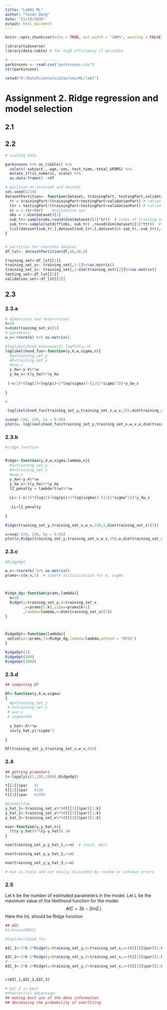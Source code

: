 ---
title: "Lab01 ML"
author: "Yunan Dong"
date: "11/10/2020"
output: html_document
---

```{r setup, include=FALSE}

knitr::opts_chunk$set(echo = TRUE, out.width = "100%", warning = FALSE, message = FALSE)

library(tidyverse)
library(data.table) # for high efficiency if possible

#-----------------------
parkinsons <- read.csv("parkinsons.csv")
str(parkinsons)

setwd("D:/DataScience/LiuCourses/ML/lab1")

```



# Assignment 2. Ridge regression and model selection

## 2.1 





## 2.2 

```{r 2.2.1}
# scaling data

parkinsons %>% as_tibble() %>%
  select(-subject.,-age,-sex,-test_time,-total_UPDRS) %>%
  mutate_if(is_numeric, scale) %>%
  as.data.frame() ->df

```



```{r 2.2.2}
# parition on trainset and testset
set.seed(1234)
datasetPartition<- function(dataset, trainingPart, testingPart,validationPart){
  tr = trainingPart/(trainingPart+testingPart+validationPart) # ration of training set
  ttr = testingPart/(trainingPart+testingPart+validationPart) # ration of testing set
  vr = 1-(tr+ttr)    #validation set
  obs = 1:dim(dataset)[1]
  sub_tr<-sample(obs,round(dim(dataset)[1]*tr))  # index of training set
  sub_trr<-sample(setdiff(obs, sub_tr) ,round(dim(dataset)[1]*ttr))  # index of testing set
  list(dataset[sub_tr,],dataset[sub_trr,],dataset[c(-sub_tr,-sub_trr),])
}


# partition for concrete dataset
df_lst<- datasetPartition(df,60,40,0)

training_set<-df_lst[[1]]
training_set_y<- training_set[,1:1]%>%as.matrix()
training_set_x<- training_set[,2:dim(training_set)[2]]%>%as.matrix()
testing_set<-df_lst[[2]]
validation_set<-df_lst[[3]]

```


## 2.3

### 2.3.a
```{r 2.3.a.0}
# dimensions and observations
k=16
n=dim(training_set_x)[1]
# paramters
w_v<-rnorm(k) %>% as.matrix()

```


```{r 2.3.a.1}

#loglikelihood,base=exp(1) log𝑃(𝐷|𝑤,𝜎)
loglikelihood_fun<-function(y,X,w,sigma,n){
  #y=training_set_y
  #X=training_set_x
  #w=w_v
  y_Xw<-y-X%*%w
  y_Xw_s<-t(y_Xw)%*%y_Xw
  
 (-n/2)*(log(2)+log(pi)+2*log(sigma))-(1/(2*sigma^2))*y_Xw_s
  
}

# 

-loglikelihood_fun(training_set_y,training_set_x,w_v,150,dim(training_set_x)[1])

x=seq(-150, 150, by = 0.05)
plot(x,-loglikelihood_fun(training_set_y,training_set_x,w_v,x,dim(training_set_x)[1]))
```


### 2.3.b

```{r 2.3.b}
#ridge function


Ridge<-function(y,X,w,sigma,lambda,n){
  #y=training_set_y
  #X=training_set_x
  #w=w_v
  y_Xw<-y-X%*%w
  y_Xw_s<-t(y_Xw)%*%y_Xw
  l2_penalty = lambda*t(w)%*%w
  
  LL<-(-n/2)*(log(2)+log(pi)+2*log(sigma))-(1/(2*sigma^2))*y_Xw_s
  
  -LL+l2_penalty
  
}

Ridge(training_set_y,training_set_x,w_v,150,2,dim(training_set_x)[1])

x=seq(-150, 150, by = 0.05)
plot(x,Ridge(training_set_y,training_set_x,w_v,150,x,dim(training_set_x)[1]))

```

### 2.3.c



```{r 2.3.c}
#RidgeOpt

w_v<-rnorm(k) %>% as.matrix()
prams<-c(w_v,1)  # simple initialization for w, sigma



Ridge_dg<-function(prams,lambda){
  k=16
  Ridge(y=training_set_y,X=training_set_x
        ,w=prams[1:k],sigma=prams[k+1]
        ,lambda=lambda,n=dim(training_set_x)[1])
}



RidgeOpt<-function(lambda){
 optim(par=prams,fn=Ridge_dg,lambda=lambda,method = "BFGS") 
}

RidgeOpt(1)
RidgeOpt(100)
RidgeOpt(1000)

```




### 2.3.d
```{r 2.3.d}
## computing DF

DF<-function(y,X,w,sigma)
{
  #y=training_set_y
 # X=training_set_x
 # w=w_v
 # sigma=456
  
  y_hat<-X%*%w
  cov(y_hat,y)/sigma^2
  
}

DF(training_set_y,training_set_x,w_v,456)

```


### 2.4

```{r 2.4.}
## getting pramaters
t<-lapply(c(1,100,1000),RidgeOpt)

t[[1]]$par   #1
t[[2]]$par   #100
t[[3]]$par   #1000

#predicting
y_hat_1<-training_set_x%*%(t[[1]]$par)[1:k]
y_hat_2<-training_set_x%*%(t[[2]]$par)[1:k]
y_hat_3<-training_set_x%*%(t[[3]]$par)[1:k]

mse<-function(y,y_hat,n){
  (t(y-y_hat)%*%(y-y_hat)) /n
}

mse(training_set_y,y_hat_1,n=n)  # check, best 

mse(training_set_y,y_hat_2,n=n)

mse(training_set_y,y_hat_3,n=n)

# mse is stale and not easily disturbed by random or unknown errors

```


### 2.5

Let k be the number of estimated parameters in the model. Let L be the maximum value of the likelihood function for the model. 
$$AIC = 2k-2ln(\hat{L})$$
Here the lnL should be Ridge function

```{r 25}

## AIC
#library(MASS)

#loglikelihood_fun

AIC_1<-2*k-2*Ridge(y=training_set_y,X=training_set_x,w=(t[[1]]$par)[1:k],sigma=(t[[1]]$par)[k+1],lambda=1,dim(training_set_x)[1])

AIC_2<-2*k-2*Ridge(y=training_set_y,X=training_set_x,w=(t[[2]]$par)[1:k],sigma=(t[[2]]$par)[k+1],lambda=100,dim(training_set_x)[1])
#------------
AIC_3<-2*k-2*Ridge(y=training_set_y,X=training_set_x,w=(t[[3]]$par)[1:k],sigma=(t[[3]]$par)[k+1],lambda=1000,dim(training_set_x)[1])  #check,best


c(AIC_1,AIC_2,AIC_3)

# AIC_3 is best 
#theoretical advantage:
## making best use of the data information 
## decreasing the probability of overfiting


```

